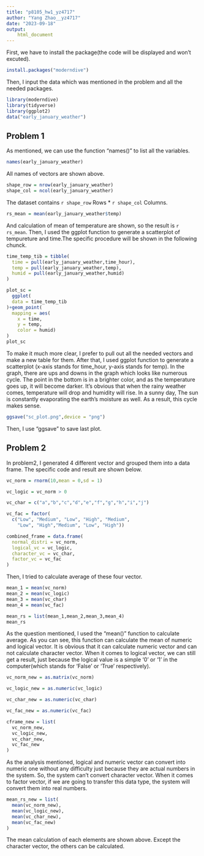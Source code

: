 ```yaml
---
title: "p8105_hw1_yz4717"
author: "Yang Zhao__yz4717"
date: "2023-09-18"
output: 
    html_document
---
```


First, we have to install the package(the code will be displayed and won't excuted).

```r
install.packages("moderndive")
```

Then, I input the data which was mentioned in the problem and all the needed packages.

```r
library(moderndive)
library(tidyverse)
library(ggplot2)
data("early_january_weather")
```

## Problem 1

As mentioned, we can use the function "names()" to list all the variables.

```r
names(early_january_weather)
```

All names of vectors are shown above.

```r
shape_row = nrow(early_january_weather)
shape_col = ncol(early_january_weather)
```

The dataset contains `r shape_row` Rows * `r shape_col` Columns.

```r
rs_mean = mean(early_january_weather$temp)
```

And calculation of mean of temperature are shown, so the result is `r rs_mean`.
Then, I used the ggplot function to generate a scatterplot of tempureture and time.The specific procedure will be shown in the following chunck.

```r
time_temp_tib = tibble(
  time = pull(early_january_weather,time_hour),
  temp = pull(early_january_weather,temp),
  humid = pull(early_january_weather,humid)
)

plot_sc = 
  ggplot(
  data = time_temp_tib
)+geom_point(
  mapping = aes(
    x = time,
    y = temp,
    color = humid)
)
plot_sc
```

To make it much more clear, I prefer to pull out all the needed vectors and make a new table for them. After that, I used ggplot function to generate a scatterplot (x-axis stands for time_hour, y-axis stands for temp). In the graph, there are ups and downs in the graph which looks like numerous cycle. The point in the bottom is in a brighter color, and as the temperature goes up, it will become darker. It's obvious that when the rainy weather comes, temperature will drop and humidity will rise. In a sunny day, The sun is constantly evaporating the earth's moisture as well. As a result, this cycle makes sense.   

```r
ggsave("sc_plot.png",device = "png")
```

Then, I use "ggsave" to save last plot.

## Problem 2

In problem2, I generated 4 different vector and grouped them into a data frame. The specific code and result are shown below.

```r
vc_norm = rnorm(10,mean = 0,sd = 1)

vc_logic = vc_norm > 0

vc_char = c("a","b","c","d","e","f","g","h","i","j")

vc_fac = factor(
  c("Low", "Medium", "Low", "High", "Medium",
    "Low", "High","Medium", "Low", "High"))

combined_frame = data.frame(
  normal_distri = vc_norm,
  logical_vc = vc_logic,
  character_vc = vc_char,
  factor_vc = vc_fac
)
```

Then, I tried to calculate average of these four vector.

```r
mean_1 = mean(vc_norm)
mean_2 = mean(vc_logic)
mean_3 = mean(vc_char)
mean_4 = mean(vc_fac)

mean_rs = list(mean_1,mean_2,mean_3,mean_4)
mean_rs
```

As the question mentioned, I used the "mean()" function to calculate average. As you can see, this function can calculate the mean of numeric and logical vector. It is obvious that it can calculate numeric vector and can not calculate character vector. When it comes to logical vector, we can still get a result, just because the logical value is a simple '0' or '1' in the computer(which stands for 'False' or 'True' respectively).

```r
vc_norm_new = as.matrix(vc_norm)

vc_logic_new = as.numeric(vc_logic)

vc_char_new = as.numeric(vc_char)

vc_fac_new = as.numeric(vc_fac)

cframe_new = list(
  vc_norm_new,
  vc_logic_new,
  vc_char_new,
  vc_fac_new
)

```

As the analysis mentioned, logical and numeric vector can convert into numeric one without any difficulty just because they are actual numbers in the system. So, the system can't convert character vector. When it comes to factor vector, if we are going to transfer this data type, the system will convert them into real numbers.

```r
mean_rs_new = list(
  mean(vc_norm_new),
  mean(vc_logic_new),
  mean(vc_char_new),
  mean(vc_fac_new)
)
```

The mean calculation of each elements are shown above. Except the character vector, the others can be calculated. 